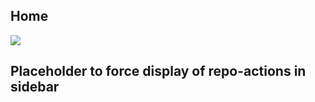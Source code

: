 ::: {.content-hidden unless-format="revealjs"}
# Home {.unnumbered}
:::

![](img/cover.png)

## [Placeholder to force display of repo-actions in sidebar]{.invisible}